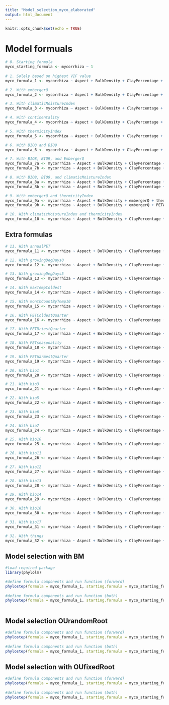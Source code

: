 ```yaml
---
title: "Model_selection_myco_elaborated"
output: html_document
---
```


```r
knitr::opts_chunk$set(echo = TRUE)
```

# Model formuals

```r
# 0. Starting formula
myco_starting_formula <- mycorrhiza ~ 1
  
# 1. Solely based on highest VIF value
myco_formula_1 <- mycorrhiza ~ Aspect + BulkDensity + ClayPercentage + aridityIndexThornthwaite + minTempWarmest + PETWettestQuarter + OrganicCarbon + PhCaCL + Slope + bio2 + bio4 + bio15 + bio18 + bio19

# 2. With embergerQ
myco_formula_2 <- mycorrhiza ~ Aspect + BulkDensity + ClayPercentage + aridityIndexThornthwaite + embergerQ + minTempWarmest + PETWettestQuarter + OrganicCarbon + PhCaCL + Slope + bio2 + bio4 + bio15 + bio18 

# 3. With climaticMoistureIndex
myco_formula_3 <- mycorrhiza ~ Aspect + BulkDensity + ClayPercentage + climaticMoistureIndex + minTempWarmest + PETWettestQuarter + OrganicCarbon + PhCaCL + Slope + bio2 + bio4 + bio15 + bio19

# 4. With continentality
myco_formula_4 <- mycorrhiza ~ Aspect + BulkDensity + ClayPercentage + aridityIndexThornthwaite + continentality + minTempWarmest + PETWettestQuarter + OrganicCarbon + PhCaCL + Slope + bio2 + bio15 + bio18 + bio19

# 5. With thermicityIndex
myco_formula_5 <- mycorrhiza ~ Aspect + BulkDensity + ClayPercentage + PETWettestQuarter + thermicityIndex + OrganicCarbon + PhCaCL + Slope + bio2 + bio14 + bio15 + bio18 + bio19

# 6. With BIO8 and BIO9 
myco_formula_6 <- mycorrhiza ~ Aspect + BulkDensity + ClayPercentage + aridityIndexThornthwaite + OrganicCarbon + PhCaCL + Slope + bio2 + bio8 + bio9 + bio15 + bio18 + bio19

# 7. With BIO8, BIO9, and EmbergerQ
myco_formula_7a <- mycorrhiza ~ Aspect + BulkDensity + ClayPercentage + embergerQ + OrganicCarbon + PhCaCL + Slope + bio2 + bio8 + bio9 + bio15 + bio17 + bio18
myco_formula_7b <- mycorrhiza ~ Aspect + BulkDensity + ClayPercentage + embergerQ + OrganicCarbon + PhCaCL + Slope + bio2 + bio8 + bio9 + bio14 + bio15 + bio18

# 8. With BIO8, BIO9, and climaticMoistureIndex
myco_formula_8a <- mycorrhiza ~ Aspect + BulkDensity + ClayPercentage + climaticMoistureIndex + OrganicCarbon + PhCaCL + Slope + bio8 + bio9 + bio14 + bio15 + bio19
myco_formula_8b <- mycorrhiza ~ Aspect + BulkDensity + ClayPercentage + climaticMoistureIndex + OrganicCarbon + PhCaCL + Slope + bio3 + bio8 + bio9 + bio15 + bio17 + bio19

# 9. With embergerQ and thermicityIndex
myco_formula_9a <- mycorrhiza ~ Aspect + BulkDensity + embergerQ + thermicityIndex + PhCaCL + Slope + bio2 + bio14 + bio15 + bio18
myco_formula_9b <- mycorrhiza ~ Aspect + BulkDensity + embergerQ + PETWettestQuarter + thermicityIndex + OrganicCarbon + PhCaCL + Slope + bio2 + bio15 + bio17 + bio18

# 10. With climaticMoistureIndex and thermicityIndex
myco_formula_10 <- mycorrhiza ~ Aspect + BulkDensity + ClayPercentage + climaticMoistureIndex + PETWettestQuarter + thermicityIndex + OrganicCarbon + PhCaCL + Slope + bio2 + bio15 + bio19
```

## Extra formulas
```r
# 11. With annualPET
myco_formula_11 <- mycorrhiza ~ Aspect + BulkDensity + ClayPercentage + annualPET + minTempWarmest + PETseasonality + OrganicCarbon + PhCaCL + Slope + bio7 + bio14 + bio15 + bio18 + bio19

# 12. With growingDegDays0
myco_formula_12 <- mycorrhiza ~ Aspect + BulkDensity + ClayPercentage + growingDegDays0 + PETWettestQuarter + OrganicCarbon + PhCaCL + Slope + bio2 + bio14 + bio15 + bio18 + bio19

# 13. With growingDegDays5
myco_formula_13 <- mycorrhiza ~ Aspect + BulkDensity + ClayPercentage + growingDegDays5 + minTempWarmest + PETWettestQuarter + OrganicCarbon + PhCaCL + Slope + bio2 + bio14 + bio15 + bio18 + bio19

# 14. With maxTempColdest
myco_formula_14 <- mycorrhiza ~ Aspect + BulkDensity + ClayPercentage + aridityIndexThornthwaite + maxTempColdest + minTempWarmest + PETWettestQuarter + OrganicCarbon + PhCaCL + Slope + bio2 + bio15 + bio18 + bio19

# 15. With monthCountByTemp10
myco_formula_15 <- mycorrhiza ~ Aspect + BulkDensity + ClayPercentage + aridityIndexThornthwaite + minTempWarmest + monthCountByTemp10 + PETWettestQuarter + OrganicCarbon + PhCaCL + Slope + bio2 + bio15 +  bio18 + bio19

# 16. With PETColdestQuarter
myco_formula_16 <- mycorrhiza ~ Aspect + BulkDensity + ClayPercentage + minTempWarmest + PETColdestQuarter + PETWettestQuarter + OrganicCarbon + PhCaCL + Slope + bio2 + bio14 + bio15 +  bio18 + bio19

# 17. With PETDriestQuarter
myco_formula_17 <- mycorrhiza ~ Aspect + BulkDensity + ClayPercentage + minTempWarmest + PETDriestQuarter + OrganicCarbon + PhCaCL + Slope + bio2 + bio4 + bio14 + bio15 +  bio18 + bio19

# 18. With PETseasonality
myco_formula_18 <- mycorrhiza ~ Aspect + BulkDensity + ClayPercentage + aridityIndexThornthwaite + minTempWarmest + PETseasonality + OrganicCarbon + PhCaCL + Slope + bio2 + bio4 + bio15 +  bio18 + bio19

# 19. With PETWarmestQuarter
myco_formula_19 <- mycorrhiza ~ Aspect + BulkDensity + ClayPercentage + aridityIndexThornthwaite + minTempWarmest + PETWarmestQuarter + PETWettestQuarter + OrganicCarbon + PhCaCL + Slope + bio4 + bio15 + bio18 + bio19

# 20. With bio1
myco_formula_20 <- mycorrhiza ~ Aspect + BulkDensity + ClayPercentage + aridityIndexThornthwaite + PETseasonality + PETWettestQuarter + OrganicCarbon + PhCaCL + Slope + bio1 + bio2 + bio15 + bio18 + bio19

# 21. With bio3
myco_formula_21 <- mycorrhiza ~ Aspect + BulkDensity + ClayPercentage + aridityIndexThornthwaite + minTempWarmest + PETWettestQuarter + OrganicCarbon + PhCaCL + Slope + bio2 + bio3 + bio15 + bio18 + bio19

# 22. With bio5 
myco_formula_22 <- mycorrhiza ~ Aspect + BulkDensity + ClayPercentage + aridityIndexThornthwaite + PETWettestQuarter + OrganicCarbon + PhCaCL + Slope + bio2 + bio4 + bio15 + bio18 + bio19

# 23. With bio6
myco_formula_23 <- mycorrhiza ~ Aspect + BulkDensity + ClayPercentage + aridityIndexThornthwaite + minTempWarmest + PETWettestQuarter + OrganicCarbon + PhCaCL + Slope + bio2 + bio6 + bio15 + bio18 + bio19

# 24. With bio7
myco_formula_24 <- mycorrhiza ~ Aspect + BulkDensity + ClayPercentage + aridityIndexThornthwaite + minTempWarmest + PETWettestQuarter + OrganicCarbon + PhCaCL + Slope + bio2 + bio7 + bio15 + bio18 + bio19

# 25. With bio10
myco_formula_25 <- mycorrhiza ~ Aspect + BulkDensity + ClayPercentage + aridityIndexThornthwaite + PETWettestQuarter + OrganicCarbon + PhCaCL + Slope + bio2 + bio4 + bio10 + bio15 + bio18 + bio19

# 26. With bio11
myco_formula_26 <- mycorrhiza ~ Aspect + BulkDensity + ClayPercentage + aridityIndexThornthwaite + minTempWarmest + PETWettestQuarter + OrganicCarbon + PhCaCL + Slope + bio2 + bio11 + bio15 + bio18 + bio19

# 27. With bio12 
myco_formula_27 <- mycorrhiza ~ Aspect + BulkDensity + ClayPercentage + PETseasonality + PETWettestQuarter + OrganicCarbon + PhCaCL + Slope + bio2 + bio4 + bio12 + bio15 + bio19

# 28. With bio13
myco_formula_28 <- mycorrhiza ~ Aspect + BulkDensity + ClayPercentage + aridityIndexThornthwaite + minTempWarmest + PETWettestQuarter + OrganicCarbon + PhCaCL + Slope + bio2 + bio4 + bio13 + bio15 + bio19

# 29. With bio14 
myco_formula_29 <- mycorrhiza ~ Aspect + BulkDensity + ClayPercentage + minTempWarmest + PETWettestQuarter + OrganicCarbon + PhCaCL + Slope + bio2 + bio4 + bio14 + bio15 +  bio18 + bio19

# 30. With bio16
myco_formula_30 <- mycorrhiza ~ Aspect + BulkDensity + ClayPercentage + aridityIndexThornthwaite + minTempWarmest + PETWettestQuarter + OrganicCarbon + PhCaCL + Slope + bio2 + bio4 + bio15 + bio16 + bio19

# 31. With bio17
myco_formula_31 <- mycorrhiza ~ Aspect + BulkDensity + ClayPercentage + minTempWarmest + PETWettestQuarter + OrganicCarbon + PhCaCL + Slope + bio2 + bio4 + bio13 + bio15 + bio17 + bio19

# 32. With things
myco_formula_32 <- mycorrhiza ~ Aspect + BulkDensity + ClayPercentage + embergerQ + OrganicCarbon + PhCaCL + Slope + bio2 + bio6 + bio8 + bio15 + bio19

```


## Model selection with BM
```r
#load required package
library(phylolm)

#define formula components and run function (forward)
phylostep(formula = myco_formula_1, starting.formula = myco_starting_formula, data = GIS_myco, phy = tree_myco, model = "BM", direction = "forward", trace = 2)
 
#define formula components and run function (both)
phylostep(formula = myco_formula_1, starting.formula = myco_starting_formula, data = GIS_myco, phy = tree_myco, model = "BM", direction = "both", trace = 2)
  
```

## Model selection OUrandomRoot

```r
#define formula components and run function (forward)
phylostep(formula = myco_formula_1, starting.formula = myco_starting_formula, data = GIS_myco, phy = tree_myco, model = "OUrandomRoot", direction = "forward", trace = 2)
 
#define formula components and run function (both)
phylostep(formula = myco_formula_1, starting.formula = myco_starting_formula, data = GIS_myco, phy = tree_myco, model = "OUrandomRoot", direction = "both", trace = 2)

```

## Model selection with OUfixedRoot

```r
#define formula components and run function (forward)
phylostep(formula = myco_formula_1, starting.formula = myco_starting_formula, data = GIS_myco, phy = tree_myco, model = "OUfixedRoot", direction = "forward", trace = 2)
 
#define formula components and run function (both)
phylostep(formula = myco_formula_1, starting.formula = myco_starting_formula, data = GIS_myco, phy = tree_myco, model = "OUfixedRoot", direction = "both", trace = 2)

```



